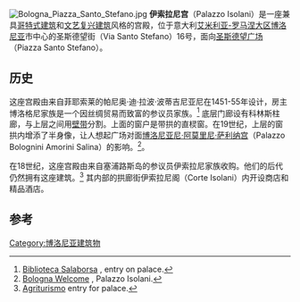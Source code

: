 [[File:Bologna_Piazza_Santo_Stefano.jpg|thumb]]
'''伊索拉尼宫'''（Palazzo Isolani）是一座兼具[[哥特式建筑|哥特式建筑]]和[[文艺复兴建筑|文艺复兴建筑]]风格的宫殿，位于意大利[[艾米利亚-罗马涅大区|艾米利亚-罗马涅大区]][[博洛尼亚|博洛尼亚]]市中心的圣斯德望街（Via Santo Stefano）16号，面向[[圣斯德望广场_(博洛尼亚)|圣斯德望广场]]（Piazza Santo Stefano）。

==历史==
这座宫殿由来自菲耶索莱的帕尼奥·迪·拉波·波蒂吉尼亚尼在1451-55年设计，房主博洛格尼家族是一个因丝绸贸易而致富的参议员家族。<ref>[http://www.bibliotecasalaborsa.it/content/bolognadeifumetti/cittafumetti.php?current=22380 Biblioteca Salaborsa] {{Wayback|url=http://www.bibliotecasalaborsa.it/content/bolognadeifumetti/cittafumetti.php?current=22380 |date=20170923033005 }}, entry on palace.</ref> 底层门廊设有科林斯柱廊，与上层之间用[[壁带|壁带]]分割。上面的窗户是带拱的直棂窗。在19世纪，上层的窗拱内增添了半身像，让人想起广场对面[[博洛尼亚尼·阿莫里尼·萨利纳宫|博洛尼亚尼·阿莫里尼·萨利纳宫]]（Palazzo Bolognini Amorini Salina）的影响。<ref>[http://www.bolognawelcome.com/da-vedere/storia-arte/params/CategorieLuoghi_7/Luoghi_261/ref/Palazzo%20Isolani#sthash.Kk9zRJKt.dpuf Bologna Welcome] {{Wayback|url=http://www.bolognawelcome.com/da-vedere/storia-arte/params/CategorieLuoghi_7/Luoghi_261/ref/Palazzo%20Isolani#sthash.Kk9zRJKt.dpuf |date=20160304090920 }}, Palazzo Isolani.</ref>。

在18世纪，这座宫殿由来自塞浦路斯岛的参议员伊索拉尼家族收购。他们的后代仍然拥有这座建筑。<ref>[http://www.agriturismoedeventi.it/en/palazzo-isolani-introduction-and-history Agriturismo] {{webarchive|url=https://web.archive.org/web/20150712223810/http://www.agriturismoedeventi.it/en/palazzo-isolani-introduction-and-history |date=2015-07-12 }} entry for palace.</ref> 其内部的拱廊街伊索拉尼阁（Corte Isolani）内开设商店和精品酒店。

==参考==
{{Reflist}}
{{coord|44|29|32.08|N|11|20|53.07|E|display=title}}
[[Category:博洛尼亚建筑物|Category:博洛尼亚建筑物]]